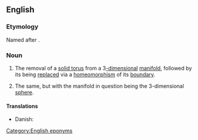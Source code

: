 ==English==
{{wikipedia}}
===Etymology===
Named after {{w|Max Dehn}}.
===Noun===
{{en-noun|-|head=[[Dehn]] [[surgery]]}}
# {{context|topology|lang=en}} The removal of a [[solid torus]] from a 3[[-dimensional]] [[manifold]], followed by its being [[replace]]d via a [[homeomorphism]] of its [[boundary]].
# {{context|topology|specifically|lang=en}} The same, but with the manifold in question being the 3-dimensional [[sphere]].
====Translations====
{{trans-top|replacement of solid torus}}
* Danish: {{t|da|Dehnkirurgi|c}}
{{trans-mid}}
{{trans-bottom}}

[[Category:English eponyms]]
